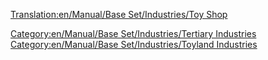 [[Translation:en/Manual/Base Set/Industries/Toy Shop]]

{{en/Manual/Base Set/Industries/Industries|image=en/Manual/Base Set/Industries/ToyShop.png
|name=Toy Shop
|climates=[[en/Manual/Climates]]
|accepts=[[en/Manual/Base Set/Cargos/Toys]]
|produces=Nothing
|notes=Not present in other [[en/Manual/Climates]].
}}

[[Category:en/Manual/Base Set/Industries/Tertiary Industries]]
[[Category:en/Manual/Base Set/Industries/Toyland Industries]]